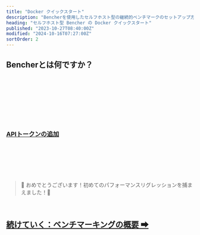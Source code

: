 ```yaml
---
title: "Docker クイックスタート"
description: "Bencherを使用したセルフホスト型の継続的ベンチマークのセットアップ方法を学ぶ"
heading: "セルフホスト型 Bencher の Docker クイックスタート"
published: "2023-10-27T08:40:00Z"
modified: "2024-10-16T07:27:00Z"
sortOrder: 2
---
```



## Bencherとは何ですか？

<BencherIntro />

<br />

<DockerSelfHosted />

<br />

<DockerInstall />

<br />

<QSInstallCli />

<br />

<DockerRunServers />

<br />

<DockerBencherHost />

<br />

<DockerSelfHostedAccount />

<br />

<QSApiToken>
    <h3><a id="add-api-token" href="http://localhost:3000/console/users/tokens/add?back=aHR0cHM6Ly9iZW5jaGVyLmRldi9qYS9kb2NzL3R1dG9yaWFsL3F1aWNrLXN0YXJ0LyNhZGQtYXBpLXRva2Vu">APIトークンの追加</a></h3>
</QSApiToken>

<br />

<QSCreateProject />

<br />

<QSRunReport />

<br />

<QSGenerateAlert />

<br />
<br />

> 🐰 おめでとうございます！初めてのパフォーマンスリグレッションを捕まえました！🎉

<br />

<h2><a href="/ja/docs/explanation/benchmarking/">続けていく：ベンチマーキングの概要 ➡</a></h2>